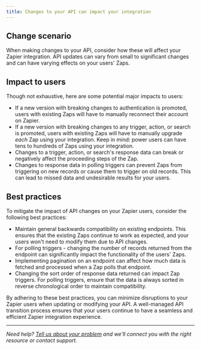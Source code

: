 ```yaml
---
title: Changes to your API can impact your integration
---
```

## Change scenario

When making changes to your API, consider how these will affect your Zapier integration. API updates can vary from small to significant changes and can have varying effects on your users' Zaps.

## Impact to users

Though not exhaustive, here are some potential major impacts to users:

*   If a new version with breaking changes to authentication is promoted, users with existing Zaps will have to manually reconnect their account on Zapier.
*   If a new version with breaking changes to any trigger, action, or search is promoted, users with existing Zaps will have to manually upgrade _each_ Zap using your integration. Keep in mind: power users can have tens to hundreds of Zaps using your integration.
*   Changes to a trigger, action, or search's response data can break or negatively affect the proceeding steps of the Zap.
*   Changes to response data in polling triggers can prevent Zaps from triggering on new records or cause them to trigger on old records. This can lead to missed data and undesirable results for your users.

## Best practices

To mitigate the impact of API changes on your Zapier users, consider the following best practices:

*   Maintain general backwards compatibility on existing endpoints. This ensures that the existing Zaps continue to work as expected, and your users won't need to modify them due to API changes.
*   For polling triggers - changing the number of records returned from the endpoint can significantly impact the functionality of the users' Zaps.
*   Implementing pagination on an endpoint can affect how much data is fetched and processed when a Zap polls that endpoint.
*   Changing the sort order of response data returned can impact Zap triggers. For polling triggers, ensure that the data is always sorted in reverse chronological order to maintain compatibility.

By adhering to these best practices, you can minimize disruptions to your Zapier users when updating or modifying your API. A well-managed API transition process ensures that your users continue to have a seamless and efficient Zapier integration experience.

- - -
_Need help? [Tell us about your problem](https://developer.zapier.com/contact) and we'll connect you with the right resource or contact support._
